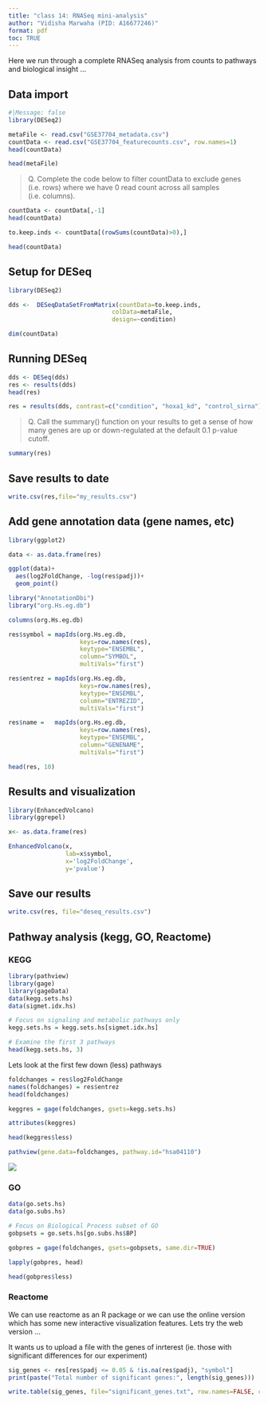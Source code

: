 ```yaml
---
title: "class 14: RNASeq mini-analysis"
author: "Vidisha Marwaha (PID: A16677246)"
format: pdf
toc: TRUE
---
```


Here we run through a complete RNASeq analysis from counts to pathways and biological insight ...

## Data import

```r
#|Message: false
library(DESeq2)
```

```r
metaFile <- read.csv("GSE37704_metadata.csv")
countData <- read.csv("GSE37704_featurecounts.csv", row.names=1)
head(countData)
```

```r
head(metaFile)
```


>Q. Complete the code below to filter countData to exclude genes (i.e. rows) where we have 0 read count across all samples (i.e. columns).

```r
countData <- countData[,-1]
head(countData)
```


```r
to.keep.inds <- countData[(rowSums(countData)>0),]
```

```r
head(countData)
```


## Setup for DESeq

```r
library(DESeq2)
```

```r
dds <-  DESeqDataSetFromMatrix(countData=to.keep.inds,
                             colData=metaFile,
                             design=~condition)
```

```r
dim(countData)
```


## Running DESeq

```r
dds <- DESeq(dds)
res <- results(dds)
head(res)
```

```r
res = results(dds, contrast=c("condition", "hoxa1_kd", "control_sirna"))

```


>Q. Call the summary() function on your results to get a sense of how many genes are up or down-regulated at the default 0.1 p-value cutoff. 

```r
summary(res)
```

## Save results to date

```r
write.csv(res,file="my_results.csv")
```

## Add gene annotation data (gene names, etc)

```r
library(ggplot2)

data <- as.data.frame(res)

ggplot(data)+
  aes(log2FoldChange, -log(res$padj))+
  geom_point()
```

```r
library("AnnotationDbi")
library("org.Hs.eg.db")

columns(org.Hs.eg.db)

res$symbol = mapIds(org.Hs.eg.db,
                    keys=row.names(res), 
                    keytype="ENSEMBL",
                    column="SYMBOL",
                    multiVals="first")

res$entrez = mapIds(org.Hs.eg.db,
                    keys=row.names(res),
                    keytype="ENSEMBL",
                    column="ENTREZID",
                    multiVals="first")

res$name =   mapIds(org.Hs.eg.db,
                    keys=row.names(res),
                    keytype="ENSEMBL",
                    column="GENENAME",
                    multiVals="first")

head(res, 10)
```

## Results and visualization

```r
library(EnhancedVolcano)
library(ggrepel)

x<- as.data.frame(res)

EnhancedVolcano(x,
                lab=x$symbol,
                x='log2FoldChange',
                y='pvalue')
```

## Save our results

```r
write.csv(res, file="deseq_results.csv")
```

## Pathway analysis (kegg, GO, Reactome)

### KEGG

```r
library(pathview)
library(gage)
library(gageData)
data(kegg.sets.hs)
data(sigmet.idx.hs)

# Focus on signaling and metabolic pathways only
kegg.sets.hs = kegg.sets.hs[sigmet.idx.hs]

# Examine the first 3 pathways
head(kegg.sets.hs, 3)
```

Lets look at the first few down (less) pathways


```r
foldchanges = res$log2FoldChange
names(foldchanges) = res$entrez
head(foldchanges)
```

```r
keggres = gage(foldchanges, gsets=kegg.sets.hs)

```

```r
attributes(keggres)

```

```r
head(keggres$less)

```

```r
pathview(gene.data=foldchanges, pathway.id="hsa04110")

```
![](hsa04110.pathview.png)


### GO

```r
data(go.sets.hs)
data(go.subs.hs)

# Focus on Biological Process subset of GO
gobpsets = go.sets.hs[go.subs.hs$BP]

gobpres = gage(foldchanges, gsets=gobpsets, same.dir=TRUE)

lapply(gobpres, head)
```

```r
head(gobpres$less)
```

### Reactome

We can use reactome as an R package or we can use the online version which has some new interactive visualization features. Lets try the web version ...

It wants us to upload a file with the genes of inrterest (ie. those with significant differences for our experiment)

```r
sig_genes <- res[res$padj <= 0.05 & !is.na(res$padj), "symbol"]
print(paste("Total number of significant genes:", length(sig_genes)))
```


```r
write.table(sig_genes, file="significant_genes.txt", row.names=FALSE, col.names=FALSE, quote=FALSE)
```

